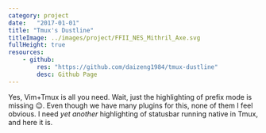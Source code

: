 ```yaml
---
category: project
date:   "2017-01-01"
title: "Tmux's Dustline"
titleImage: ../images/project/FFII_NES_Mithril_Axe.svg
fullHeight: true
resources:
    - github:
        res: "https://github.com/daizeng1984/tmux-dustline"
        desc: Github Page
---
```

Yes, Vim+Tmux is all you need. Wait, just the highlighting of prefix mode is missing :wink:. Even though we have many plugins for this, none of them I feel obvious. I need *yet another* highlighting of statusbar running native in Tmux, and here it is.

